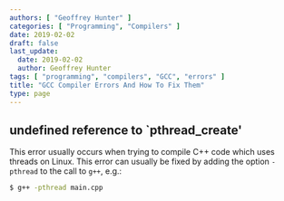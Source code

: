```yaml
---
authors: [ "Geoffrey Hunter" ]
categories: [ "Programming", "Compilers" ]
date: 2019-02-02
draft: false
last_update:
  date: 2019-02-02
  author: Geoffrey Hunter
tags: [ "programming", "compilers", "GCC", "errors" ]
title: "GCC Compiler Errors And How To Fix Them"
type: page
---
```


## undefined reference to `pthread_create'

This error usually occurs when trying to compile C++ code which uses threads on Linux. This error can usually be fixed by adding the option `-pthread` to the call to `g++`, e.g.:

```sh
$ g++ -pthread main.cpp
```